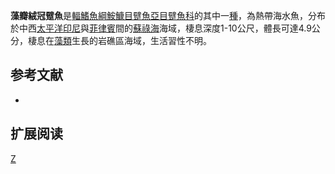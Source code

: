 {{Speciesbox 
| genus = Lophiocharon
| species = lithinostomus
| image_width = 250px
| status = NE
| status_system = IUCN3.1
| authority = [[Jordan|Jordan]] & [[Richardson|Richardson]], 1908
| synonyms = *''Antennarius lithinostomus, Jordan & Richardson, 1908''
}}

'''藻瓣絨冠躄魚'''是[[輻鰭魚綱|輻鰭魚綱]][[鮟鱇目|鮟鱇目]][[躄魚亞目|躄魚亞目]][[躄魚科|躄魚科]]的其中一[[種|種]]，為熱帶海水魚，分布於中西[[太平洋|太平洋]][[印尼|印尼]]與[[菲律賓|菲律賓]]間的[[蘇祿海|蘇祿海]]海域，棲息深度1-10公尺，體長可達4.9公分，棲息在[[藻類|藻類]]生長的岩礁區海域，生活習性不明。

==参考文献==
{{refbegin}}
*{{FishBase_species|genus=Lophiocharon|species=lithinostomus|year=2014|month=2}}
{{refend}}

== 扩展阅读 ==
{{refbegin}}
{{wikispecies-inline|Lophiocharon lithinostomus|藻瓣絨冠躄魚}}
{{refend}}
{{Taxonbar|from=Q2133325}}

[[Category:絨冠躄魚屬|Z]]


{{魚類小作品}}